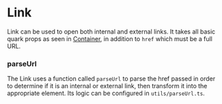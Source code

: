 

<Meta title="Quarks/Link" component={Link} />

# Link

Link can be used to open both internal and external links. It takes all basic quark props as seen in
[Container](?path=/docs/quarks-container--container), in addition to `href` which must be a full URL.

### parseUrl

The Link uses a function called `parseUrl` to parse the href passed in order to determine if it is an internal or
external link, then transform it into the appropriate element. Its logic can be configured in `utils/parseUrl.ts`.

<Canvas>
  <Story name="Link" story={link} />
</Canvas>

<ArgsTable story="Link" />
